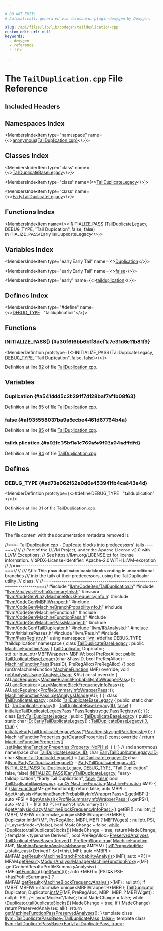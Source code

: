 ```yaml
---

# DO NOT EDIT!
# Automatically generated via docusaurus-plugin-doxygen by Doxygen.

slug: /api/files/lib/lib/codegen/tailduplication-cpp
custom_edit_url: null
keywords:
  - doxygen
  - reference
  - file

---
```





# The `TailDuplication.cpp` File Reference

<DoxygenPage pluginConfig={pluginConfig}>



## Included Headers

<IncludesList>
<IncludesListItem
  filePath="llvm/CodeGen/TailDuplication.h"
  permalink="/docs/api/files/include/include/llvm/include/llvm/codegen/tailduplication-h"
  isLocal="true" />
<IncludesListItem
  filePath="llvm/Analysis/ProfileSummaryInfo.h"
  permalink="/docs/api/files/include/include/llvm/include/llvm/analysis/profilesummaryinfo-h"
  isLocal="true" />
<IncludesListItem
  filePath="llvm/CodeGen/LazyMachineBlockFrequencyInfo.h"
  permalink="/docs/api/files/include/include/llvm/include/llvm/codegen/lazymachineblockfrequencyinfo-h"
  isLocal="true" />
<IncludesListItem
  filePath="llvm/CodeGen/MBFIWrapper.h"
  permalink="/docs/api/files/include/include/llvm/include/llvm/codegen/mbfiwrapper-h"
  isLocal="true" />
<IncludesListItem
  filePath="llvm/CodeGen/MachineBranchProbabilityInfo.h"
  permalink="/docs/api/files/include/include/llvm/include/llvm/codegen/machinebranchprobabilityinfo-h"
  isLocal="true" />
<IncludesListItem
  filePath="llvm/CodeGen/MachineFunction.h"
  permalink="/docs/api/files/include/include/llvm/include/llvm/codegen/machinefunction-h"
  isLocal="true" />
<IncludesListItem
  filePath="llvm/CodeGen/MachineFunctionPass.h"
  permalink="/docs/api/files/include/include/llvm/include/llvm/codegen/machinefunctionpass-h"
  isLocal="true" />
<IncludesListItem
  filePath="llvm/CodeGen/MachinePassManager.h"
  permalink="/docs/api/files/include/include/llvm/include/llvm/codegen/machinepassmanager-h"
  isLocal="true" />
<IncludesListItem
  filePath="llvm/CodeGen/TailDuplicator.h"
  permalink="/docs/api/files/include/include/llvm/include/llvm/codegen/tailduplicator-h"
  isLocal="true" />
<IncludesListItem
  filePath="llvm/IR/Analysis.h"
  permalink="/docs/api/files/include/include/llvm/include/llvm/ir/analysis-h"
  isLocal="true" />
<IncludesListItem
  filePath="llvm/InitializePasses.h"
  permalink="/docs/api/files/include/include/llvm/initializepasses-h"
  isLocal="true" />
<IncludesListItem
  filePath="llvm/Pass.h"
  permalink="/docs/api/files/include/include/llvm/pass-h"
  isLocal="true" />
<IncludesListItem
  filePath="llvm/PassRegistry.h"
  permalink="/docs/api/files/include/include/llvm/passregistry-h"
  isLocal="true" />
</IncludesList>

## Namespaces Index

<MembersIndex>

<MembersIndexItem
  type="namespace"
  name={<><a href="/docs/api/namespaces/anonymous-tailduplication-cpp-">anonymous&#123;TailDuplication.cpp&#125;</a></>}>
</MembersIndexItem>

</MembersIndex>

## Classes Index

<MembersIndex>

<MembersIndexItem
  type="class"
  name={<><a href="/docs/api/classes/anonymous-namespace-tailduplication-cpp-/tailduplicatebaselegacy">TailDuplicateBaseLegacy</a></>}>
</MembersIndexItem>

<MembersIndexItem
  type="class"
  name={<><a href="/docs/api/classes/anonymous-namespace-tailduplication-cpp-/tailduplicatelegacy">TailDuplicateLegacy</a></>}>
</MembersIndexItem>

<MembersIndexItem
  type="class"
  name={<><a href="/docs/api/classes/anonymous-namespace-tailduplication-cpp-/earlytailduplicatelegacy">EarlyTailDuplicateLegacy</a></>}>
</MembersIndexItem>

</MembersIndex>

## Functions Index

<MembersIndex>

<MembersIndexItem
  name={<><a href="#a30f616bb6b1f8def1a7e31d6e11b81f9">INITIALIZE&#95;PASS</a> (TailDuplicateLegacy, DEBUG&#95;TYPE, &quot;Tail Duplication&quot;, false, false) INITIALIZE&#95;PASS(EarlyTailDuplicateLegacy</>}>
</MembersIndexItem>

</MembersIndex>

## Variables Index

<MembersIndex>

<MembersIndexItem
  type="early Early Tail"
  name={<><a href="#a5414dd5c2b291f74f28baf7af1b08f63">Duplication</a></>}>
</MembersIndexItem>

<MembersIndexItem
  type="early Early Tail"
  name={<><a href="#af935558037ba9a5ecbe4461d67764b4a">false</a></>}>
</MembersIndexItem>

<MembersIndexItem
  type="early"
  name={<><a href="#a92fc35bf1e1c769afe9f92a94adffdfd">tailduplication</a></>}>
</MembersIndexItem>

</MembersIndex>

## Defines Index

<MembersIndex>

<MembersIndexItem
  type="#define"
  name={<><a href="#ad78e062f62e0d6e453941fb4ca843e4d">DEBUG&#95;TYPE</a>&nbsp;&nbsp;&nbsp;&quot;tailduplication&quot;</>}>
</MembersIndexItem>

</MembersIndex>


<SectionDefinition>

## Functions

### INITIALIZE&#95;PASS() {#a30f616bb6b1f8def1a7e31d6e11b81f9}

<MemberDefinition
  prototype={<>INITIALIZE&#95;PASS (TailDuplicateLegacy, <a href="/docs/api/files/include/include/llvm/include/llvm/adt/genericcycleimpl-h/#ad78e062f62e0d6e453941fb4ca843e4d">DEBUG&#95;TYPE</a>, &quot;Tail Duplication&quot;, false, false)</>}>

Definition at line <a href="#l00082">82</a> of file <a href="/docs/api/files/lib/lib/codegen/tailduplication-cpp">TailDuplication.cpp</a>.
</MemberDefinition>

</SectionDefinition>

<SectionDefinition>

## Variables

### Duplication {#a5414dd5c2b291f74f28baf7af1b08f63}

<MemberDefinition
  prototype="early Early Tail Duplication">

Definition at line <a href="#l00085">85</a> of file <a href="/docs/api/files/lib/lib/codegen/tailduplication-cpp">TailDuplication.cpp</a>.
</MemberDefinition>

### false {#af935558037ba9a5ecbe4461d67764b4a}

<MemberDefinition
  prototype="early Early Tail false">

Definition at line <a href="#l00085">85</a> of file <a href="/docs/api/files/lib/lib/codegen/tailduplication-cpp">TailDuplication.cpp</a>.
</MemberDefinition>

### tailduplication {#a92fc35bf1e1c769afe9f92a94adffdfd}

<MemberDefinition
  prototype="early tailduplication">

Definition at line <a href="#l00084">84</a> of file <a href="/docs/api/files/lib/lib/codegen/tailduplication-cpp">TailDuplication.cpp</a>.
</MemberDefinition>

</SectionDefinition>

<SectionDefinition>

## Defines

### DEBUG&#95;TYPE {#ad78e062f62e0d6e453941fb4ca843e4d}

<MemberDefinition
  prototype={<>#define DEBUG&#95;TYPE&nbsp;&nbsp;&nbsp;&quot;tailduplication&quot;</>}>

Definition at line <a href="#l00031">31</a> of file <a href="/docs/api/files/lib/lib/codegen/tailduplication-cpp">TailDuplication.cpp</a>.
</MemberDefinition>

</SectionDefinition>

## File Listing

The file content with the documentation metadata removed is:

<ProgramListing>

<Link id="l00001" /><CodeLine lineNumber="1"><span class="doxyHighlightComment">//===- TailDuplication.cpp - Duplicate blocks into predecessors&#39; tails ----===//</span></CodeLine>
<Link id="l00002" /><CodeLine lineNumber="2"><span class="doxyHighlightComment">//</span></CodeLine>
<Link id="l00003" /><CodeLine lineNumber="3"><span class="doxyHighlightComment">// Part of the LLVM Project, under the Apache License v2.0 with LLVM Exceptions.</span></CodeLine>
<Link id="l00004" /><CodeLine lineNumber="4"><span class="doxyHighlightComment">// See https://llvm.org/LICENSE.txt for license information.</span></CodeLine>
<Link id="l00005" /><CodeLine lineNumber="5"><span class="doxyHighlightComment">// SPDX-License-Identifier: Apache-2.0 WITH LLVM-exception</span></CodeLine>
<Link id="l00006" /><CodeLine lineNumber="6"><span class="doxyHighlightComment">//</span></CodeLine>
<Link id="l00007" /><CodeLine lineNumber="7"><span class="doxyHighlightComment">//===----------------------------------------------------------------------===//</span></CodeLine>
<Link id="l00008" /><CodeLine lineNumber="8"><span class="doxyHighlightComment">//</span></CodeLine>
<Link id="l00009" /><CodeLine lineNumber="9"><span class="doxyHighlightComment">/// \\file This pass duplicates basic blocks ending in unconditional branches</span></CodeLine>
<Link id="l00010" /><CodeLine lineNumber="10"><span class="doxyHighlightComment">/// into the tails of their predecessors, using the TailDuplicator utility</span></CodeLine>
<Link id="l00011" /><CodeLine lineNumber="11"><span class="doxyHighlightComment">/// class.</span></CodeLine>
<Link id="l00012" /><CodeLine lineNumber="12"><span class="doxyHighlightComment">//</span></CodeLine>
<Link id="l00013" /><CodeLine lineNumber="13"><span class="doxyHighlightComment">//===----------------------------------------------------------------------===//</span></CodeLine>
<Link id="l00014" /><CodeLine lineNumber="14"></CodeLine>
<Link id="l00015" /><CodeLine lineNumber="15"><span class="doxyHighlightPreprocessor">#include &quot;<a href="/docs/api/files/include/include/llvm/include/llvm/codegen/tailduplication-h">llvm/CodeGen/TailDuplication.h</a>&quot;</span></CodeLine>
<Link id="l00016" /><CodeLine lineNumber="16"><span class="doxyHighlightPreprocessor">#include &quot;<a href="/docs/api/files/include/include/llvm/include/llvm/analysis/profilesummaryinfo-h">llvm/Analysis/ProfileSummaryInfo.h</a>&quot;</span></CodeLine>
<Link id="l00017" /><CodeLine lineNumber="17"><span class="doxyHighlightPreprocessor">#include &quot;<a href="/docs/api/files/include/include/llvm/include/llvm/codegen/lazymachineblockfrequencyinfo-h">llvm/CodeGen/LazyMachineBlockFrequencyInfo.h</a>&quot;</span></CodeLine>
<Link id="l00018" /><CodeLine lineNumber="18"><span class="doxyHighlightPreprocessor">#include &quot;<a href="/docs/api/files/include/include/llvm/include/llvm/codegen/mbfiwrapper-h">llvm/CodeGen/MBFIWrapper.h</a>&quot;</span></CodeLine>
<Link id="l00019" /><CodeLine lineNumber="19"><span class="doxyHighlightPreprocessor">#include &quot;<a href="/docs/api/files/include/include/llvm/include/llvm/codegen/machinebranchprobabilityinfo-h">llvm/CodeGen/MachineBranchProbabilityInfo.h</a>&quot;</span></CodeLine>
<Link id="l00020" /><CodeLine lineNumber="20"><span class="doxyHighlightPreprocessor">#include &quot;<a href="/docs/api/files/include/include/llvm/include/llvm/codegen/machinefunction-h">llvm/CodeGen/MachineFunction.h</a>&quot;</span></CodeLine>
<Link id="l00021" /><CodeLine lineNumber="21"><span class="doxyHighlightPreprocessor">#include &quot;<a href="/docs/api/files/include/include/llvm/include/llvm/codegen/machinefunctionpass-h">llvm/CodeGen/MachineFunctionPass.h</a>&quot;</span></CodeLine>
<Link id="l00022" /><CodeLine lineNumber="22"><span class="doxyHighlightPreprocessor">#include &quot;<a href="/docs/api/files/include/include/llvm/include/llvm/codegen/machinepassmanager-h">llvm/CodeGen/MachinePassManager.h</a>&quot;</span></CodeLine>
<Link id="l00023" /><CodeLine lineNumber="23"><span class="doxyHighlightPreprocessor">#include &quot;<a href="/docs/api/files/include/include/llvm/include/llvm/codegen/tailduplicator-h">llvm/CodeGen/TailDuplicator.h</a>&quot;</span></CodeLine>
<Link id="l00024" /><CodeLine lineNumber="24" lineLink="/docs/api/classes/llvm/tailduplicatepassbase/#a0780ac5d6a2962adf46e1c611e6ca6fa"><span class="doxyHighlightPreprocessor">#include &quot;<a href="/docs/api/files/include/include/llvm/include/llvm/ir/analysis-h">llvm/IR/Analysis.h</a>&quot;</span></CodeLine>
<Link id="l00025" /><CodeLine lineNumber="25"><span class="doxyHighlightPreprocessor">#include &quot;<a href="/docs/api/files/include/include/llvm/initializepasses-h">llvm/InitializePasses.h</a>&quot;</span></CodeLine>
<Link id="l00026" /><CodeLine lineNumber="26"><span class="doxyHighlightPreprocessor">#include &quot;<a href="/docs/api/files/include/include/llvm/pass-h">llvm/Pass.h</a>&quot;</span></CodeLine>
<Link id="l00027" /><CodeLine lineNumber="27"><span class="doxyHighlightPreprocessor">#include &quot;<a href="/docs/api/files/include/include/llvm/passregistry-h">llvm/PassRegistry.h</a>&quot;</span></CodeLine>
<Link id="l00028" /><CodeLine lineNumber="28"></CodeLine>
<Link id="l00029" /><CodeLine lineNumber="29"><span class="doxyHighlightKeyword">using namespace </span><span class="doxyHighlight"><a href="/docs/api/namespaces/llvm">llvm</a>;</span></CodeLine>
<Link id="l00030" /><CodeLine lineNumber="30"></CodeLine>
<Link id="l00031" /><CodeLine lineNumber="31" lineLink="#ad78e062f62e0d6e453941fb4ca843e4d"><span class="doxyHighlightPreprocessor">#define DEBUG&#95;TYPE &quot;tailduplication&quot;</span></CodeLine>
<Link id="l00032" /><CodeLine lineNumber="32"></CodeLine>
<Link id="l00033" /><CodeLine lineNumber="33" lineLink="/docs/api/namespaces/anonymous-tailduplication-cpp-"><span class="doxyHighlightKeyword">namespace </span><span class="doxyHighlight">&#123;</span></CodeLine>
<Link id="l00034" /><CodeLine lineNumber="34"></CodeLine>
<Link id="l00035" /><CodeLine lineNumber="35" lineLink="/docs/api/classes/anonymous-namespace-tailduplication-cpp-/tailduplicatebaselegacy"><span class="doxyHighlightKeyword">class </span><span class="doxyHighlight"><a href="/docs/api/classes/anonymous-namespace-tailduplication-cpp-/tailduplicatebaselegacy/#ad92f17a06caeed6ba35bd25a1aec75ff">TailDuplicateBaseLegacy</a> : </span><span class="doxyHighlightKeyword">public</span><span class="doxyHighlight"> <a href="/docs/api/classes/llvm/machinefunctionpass/#a29c81d2386f4a727c6d33413807530c8">MachineFunctionPass</a> &#123;</span></CodeLine>
<Link id="l00036" /><CodeLine lineNumber="36"><span class="doxyHighlight">  <a href="/docs/api/classes/llvm/tailduplicator">TailDuplicator</a> Duplicator;</span></CodeLine>
<Link id="l00037" /><CodeLine lineNumber="37"><span class="doxyHighlight">  std::unique&#95;ptr&lt;MBFIWrapper&gt; MBFIW;</span></CodeLine>
<Link id="l00038" /><CodeLine lineNumber="38"><span class="doxyHighlight">  </span><span class="doxyHighlightKeywordType">bool</span><span class="doxyHighlight"> PreRegAlloc;</span></CodeLine>
<Link id="l00039" /><CodeLine lineNumber="39"><span class="doxyHighlightKeyword">public</span><span class="doxyHighlight">:</span></CodeLine>
<Link id="l00040" /><CodeLine lineNumber="40" lineLink="/docs/api/classes/anonymous-namespace-tailduplication-cpp-/tailduplicatebaselegacy/#ad92f17a06caeed6ba35bd25a1aec75ff"><span class="doxyHighlight">  <a href="/docs/api/classes/anonymous-namespace-tailduplication-cpp-/tailduplicatebaselegacy/#ad92f17a06caeed6ba35bd25a1aec75ff">TailDuplicateBaseLegacy</a>(</span><span class="doxyHighlightKeywordType">char</span><span class="doxyHighlight"> &amp;PassID, </span><span class="doxyHighlightKeywordType">bool</span><span class="doxyHighlight"> PreRegAlloc)</span></CodeLine>
<Link id="l00041" /><CodeLine lineNumber="41"><span class="doxyHighlight">      : <a href="/docs/api/classes/llvm/machinefunctionpass/#a29c81d2386f4a727c6d33413807530c8">MachineFunctionPass</a>(PassID), PreRegAlloc(PreRegAlloc) &#123;&#125;</span></CodeLine>
<Link id="l00042" /><CodeLine lineNumber="42"></CodeLine>
<Link id="l00043" /><CodeLine lineNumber="43"><span class="doxyHighlight">  </span><span class="doxyHighlightKeywordType">bool</span><span class="doxyHighlight"> runOnMachineFunction(<a href="/docs/api/classes/llvm/machinefunction">MachineFunction</a> &amp;MF) </span><span class="doxyHighlightKeyword">override</span><span class="doxyHighlight">;</span></CodeLine>
<Link id="l00044" /><CodeLine lineNumber="44"></CodeLine>
<Link id="l00045" /><CodeLine lineNumber="45" lineLink="/docs/api/classes/anonymous-namespace-tailduplication-cpp-/tailduplicatebaselegacy/#a7c2254f107f71e0200efa186d6b1ee07"><span class="doxyHighlight">  </span><span class="doxyHighlightKeywordType">void</span><span class="doxyHighlight"> <a href="/docs/api/classes/anonymous-namespace-tailduplication-cpp-/tailduplicatebaselegacy/#a7c2254f107f71e0200efa186d6b1ee07">getAnalysisUsage</a>(<a href="/docs/api/classes/llvm/analysisusage">AnalysisUsage</a> &amp;AU)</span><span class="doxyHighlightKeyword"> const override </span><span class="doxyHighlight">&#123;</span></CodeLine>
<Link id="l00046" /><CodeLine lineNumber="46"><span class="doxyHighlight">    AU.<a href="/docs/api/classes/llvm/analysisusage/#ae0adcccca08fb686c9ce00f9397b660c">addRequired</a>&lt;<a href="/docs/api/classes/llvm/machinebranchprobabilityinfowrapperpass">MachineBranchProbabilityInfoWrapperPass</a>&gt;();</span></CodeLine>
<Link id="l00047" /><CodeLine lineNumber="47"><span class="doxyHighlight">    AU.<a href="/docs/api/classes/llvm/analysisusage/#ae0adcccca08fb686c9ce00f9397b660c">addRequired</a>&lt;<a href="/docs/api/classes/llvm/lazymachineblockfrequencyinfopass">LazyMachineBlockFrequencyInfoPass</a>&gt;();</span></CodeLine>
<Link id="l00048" /><CodeLine lineNumber="48"><span class="doxyHighlight">    AU.<a href="/docs/api/classes/llvm/analysisusage/#ae0adcccca08fb686c9ce00f9397b660c">addRequired</a>&lt;<a href="/docs/api/classes/llvm/profilesummaryinfowrapperpass">ProfileSummaryInfoWrapperPass</a>&gt;();</span></CodeLine>
<Link id="l00049" /><CodeLine lineNumber="49"><span class="doxyHighlight">    <a href="/docs/api/classes/llvm/machinefunctionpass/#a864fd57b4304ef933b3281d0ef85a88e">MachineFunctionPass::getAnalysisUsage</a>(AU);</span></CodeLine>
<Link id="l00050" /><CodeLine lineNumber="50"><span class="doxyHighlight">  &#125;</span></CodeLine>
<Link id="l00051" /><CodeLine lineNumber="51"><span class="doxyHighlight">&#125;;</span></CodeLine>
<Link id="l00052" /><CodeLine lineNumber="52"></CodeLine>
<Link id="l00053" /><CodeLine lineNumber="53" lineLink="/docs/api/classes/anonymous-namespace-tailduplication-cpp-/tailduplicatelegacy"><span class="doxyHighlightKeyword">class </span><span class="doxyHighlight"><a href="/docs/api/classes/anonymous-namespace-tailduplication-cpp-/tailduplicatelegacy/#a934a50ae973ad1b9e394a7b85e5fdf76">TailDuplicateLegacy</a> : </span><span class="doxyHighlightKeyword">public</span><span class="doxyHighlight"> <a href="/docs/api/classes/anonymous-namespace-tailduplication-cpp-/tailduplicatebaselegacy/#ad92f17a06caeed6ba35bd25a1aec75ff">TailDuplicateBaseLegacy</a> &#123;</span></CodeLine>
<Link id="l00054" /><CodeLine lineNumber="54"><span class="doxyHighlightKeyword">public</span><span class="doxyHighlight">:</span></CodeLine>
<Link id="l00055" /><CodeLine lineNumber="55" lineLink="/docs/api/classes/anonymous-namespace-tailduplication-cpp-/tailduplicatelegacy/#acb53c6f3d9e547c002dd3dbab8b6a232"><span class="doxyHighlight">  </span><span class="doxyHighlightKeyword">static</span><span class="doxyHighlight"> </span><span class="doxyHighlightKeywordType">char</span><span class="doxyHighlight"> <a href="/docs/api/classes/anonymous-namespace-tailduplication-cpp-/tailduplicatelegacy/#acb53c6f3d9e547c002dd3dbab8b6a232">ID</a>;</span></CodeLine>
<Link id="l00056" /><CodeLine lineNumber="56" lineLink="/docs/api/classes/anonymous-namespace-tailduplication-cpp-/tailduplicatelegacy/#a934a50ae973ad1b9e394a7b85e5fdf76"><span class="doxyHighlight">  <a href="/docs/api/classes/anonymous-namespace-tailduplication-cpp-/tailduplicatelegacy/#a934a50ae973ad1b9e394a7b85e5fdf76">TailDuplicateLegacy</a>() : <a href="/docs/api/classes/anonymous-namespace-tailduplication-cpp-/tailduplicatebaselegacy/#ad92f17a06caeed6ba35bd25a1aec75ff">TailDuplicateBaseLegacy</a>(<a href="/docs/api/classes/anonymous-namespace-tailduplication-cpp-/tailduplicatelegacy/#acb53c6f3d9e547c002dd3dbab8b6a232">ID</a>, <a href="/docs/api/namespaces/false">false</a>) &#123;</span></CodeLine>
<Link id="l00057" /><CodeLine lineNumber="57"><span class="doxyHighlight">    <a href="/docs/api/namespaces/llvm/#a51b80c64b2e93633de46145a87b7d815">initializeTailDuplicateLegacyPass</a>(&#42;<a href="/docs/api/classes/llvm/passregistry/#a05a729900b76c89e808c6c3094921b2f">PassRegistry::getPassRegistry</a>());</span></CodeLine>
<Link id="l00058" /><CodeLine lineNumber="58"><span class="doxyHighlight">  &#125;</span></CodeLine>
<Link id="l00059" /><CodeLine lineNumber="59"><span class="doxyHighlight">&#125;;</span></CodeLine>
<Link id="l00060" /><CodeLine lineNumber="60"></CodeLine>
<Link id="l00061" /><CodeLine lineNumber="61" lineLink="/docs/api/classes/anonymous-namespace-tailduplication-cpp-/earlytailduplicatelegacy"><span class="doxyHighlightKeyword">class </span><span class="doxyHighlight"><a href="/docs/api/classes/anonymous-namespace-tailduplication-cpp-/earlytailduplicatelegacy/#a51dd9218edc389d659f792521eb6ac28">EarlyTailDuplicateLegacy</a> : </span><span class="doxyHighlightKeyword">public</span><span class="doxyHighlight"> <a href="/docs/api/classes/anonymous-namespace-tailduplication-cpp-/tailduplicatebaselegacy/#ad92f17a06caeed6ba35bd25a1aec75ff">TailDuplicateBaseLegacy</a> &#123;</span></CodeLine>
<Link id="l00062" /><CodeLine lineNumber="62"><span class="doxyHighlightKeyword">public</span><span class="doxyHighlight">:</span></CodeLine>
<Link id="l00063" /><CodeLine lineNumber="63" lineLink="/docs/api/classes/anonymous-namespace-tailduplication-cpp-/earlytailduplicatelegacy/#ac8f60632c42c2dc2f0c38f8c1fa43c3f"><span class="doxyHighlight">  </span><span class="doxyHighlightKeyword">static</span><span class="doxyHighlight"> </span><span class="doxyHighlightKeywordType">char</span><span class="doxyHighlight"> <a href="/docs/api/classes/anonymous-namespace-tailduplication-cpp-/earlytailduplicatelegacy/#ac8f60632c42c2dc2f0c38f8c1fa43c3f">ID</a>;</span></CodeLine>
<Link id="l00064" /><CodeLine lineNumber="64" lineLink="/docs/api/classes/anonymous-namespace-tailduplication-cpp-/earlytailduplicatelegacy/#a51dd9218edc389d659f792521eb6ac28"><span class="doxyHighlight">  <a href="/docs/api/classes/anonymous-namespace-tailduplication-cpp-/earlytailduplicatelegacy/#a51dd9218edc389d659f792521eb6ac28">EarlyTailDuplicateLegacy</a>() : <a href="/docs/api/classes/anonymous-namespace-tailduplication-cpp-/tailduplicatebaselegacy/#ad92f17a06caeed6ba35bd25a1aec75ff">TailDuplicateBaseLegacy</a>(<a href="/docs/api/classes/anonymous-namespace-tailduplication-cpp-/earlytailduplicatelegacy/#ac8f60632c42c2dc2f0c38f8c1fa43c3f">ID</a>, <a href="/docs/api/files/lib/lib/analysis/basicaliasanalysis-cpp/#af6d5cafbdfc5313e65d990120021a3ec">true</a>) &#123;</span></CodeLine>
<Link id="l00065" /><CodeLine lineNumber="65"><span class="doxyHighlight">    <a href="/docs/api/namespaces/llvm/#aa8b7cf13fd23b667a4589fc31ae2f859">initializeEarlyTailDuplicateLegacyPass</a>(&#42;<a href="/docs/api/classes/llvm/passregistry/#a05a729900b76c89e808c6c3094921b2f">PassRegistry::getPassRegistry</a>());</span></CodeLine>
<Link id="l00066" /><CodeLine lineNumber="66"><span class="doxyHighlight">  &#125;</span></CodeLine>
<Link id="l00067" /><CodeLine lineNumber="67"></CodeLine>
<Link id="l00068" /><CodeLine lineNumber="68" lineLink="/docs/api/classes/anonymous-namespace-tailduplication-cpp-/earlytailduplicatelegacy/#a8fc82cbde6f3e173bb42e9cd396c5835"><span class="doxyHighlight">  <a href="/docs/api/classes/llvm/machinefunctionproperties">MachineFunctionProperties</a> <a href="/docs/api/classes/anonymous-namespace-tailduplication-cpp-/earlytailduplicatelegacy/#a8fc82cbde6f3e173bb42e9cd396c5835">getClearedProperties</a>()</span><span class="doxyHighlightKeyword"> const override </span><span class="doxyHighlight">&#123;</span></CodeLine>
<Link id="l00069" /><CodeLine lineNumber="69"><span class="doxyHighlight">    </span><span class="doxyHighlightKeywordFlow">return</span><span class="doxyHighlight"> <a href="/docs/api/classes/llvm/machinefunctionproperties">MachineFunctionProperties</a>()</span></CodeLine>
<Link id="l00070" /><CodeLine lineNumber="70"><span class="doxyHighlight">      .<a href="/docs/api/classes/llvm/machinefunctionproperties/#aa7780563d7ca260d0ae67d957b56427f">set</a>(<a href="/docs/api/classes/llvm/machinefunctionproperties/#ad85237c6c667e4713efe8921e9c32ac1a76eece0bfd57256980609b66faaef22c">MachineFunctionProperties::Property::NoPHIs</a>);</span></CodeLine>
<Link id="l00071" /><CodeLine lineNumber="71"><span class="doxyHighlight">  &#125;</span></CodeLine>
<Link id="l00072" /><CodeLine lineNumber="72"><span class="doxyHighlight">&#125;;</span></CodeLine>
<Link id="l00073" /><CodeLine lineNumber="73"></CodeLine>
<Link id="l00074" /><CodeLine lineNumber="74"><span class="doxyHighlight">&#125; </span><span class="doxyHighlightComment">// end anonymous namespace</span></CodeLine>
<Link id="l00075" /><CodeLine lineNumber="75"></CodeLine>
<Link id="l00076" /><CodeLine lineNumber="76"><span class="doxyHighlightKeywordType">char</span><span class="doxyHighlight"> <a href="/docs/api/classes/anonymous-namespace-tailduplication-cpp-/tailduplicatelegacy/#acb53c6f3d9e547c002dd3dbab8b6a232">TailDuplicateLegacy::ID</a>;</span></CodeLine>
<Link id="l00077" /><CodeLine lineNumber="77"><span class="doxyHighlightKeywordType">char</span><span class="doxyHighlight"> <a href="/docs/api/classes/anonymous-namespace-tailduplication-cpp-/earlytailduplicatelegacy/#ac8f60632c42c2dc2f0c38f8c1fa43c3f">EarlyTailDuplicateLegacy::ID</a>;</span></CodeLine>
<Link id="l00078" /><CodeLine lineNumber="78"></CodeLine>
<Link id="l00079" /><CodeLine lineNumber="79" lineLink="/docs/api/namespaces/llvm/#a35f37733d6182da960aeaa10f5df2e16"><span class="doxyHighlightKeywordType">char</span><span class="doxyHighlight"> &amp;<a href="/docs/api/namespaces/llvm/#a35f37733d6182da960aeaa10f5df2e16">llvm::TailDuplicateLegacyID</a> = <a href="/docs/api/classes/anonymous-namespace-tailduplication-cpp-/tailduplicatelegacy/#acb53c6f3d9e547c002dd3dbab8b6a232">TailDuplicateLegacy::ID</a>;</span></CodeLine>
<Link id="l00080" /><CodeLine lineNumber="80" lineLink="/docs/api/namespaces/llvm/#ab82e9cd8759ab1db940ed0389c68d920"><span class="doxyHighlightKeywordType">char</span><span class="doxyHighlight"> &amp;<a href="/docs/api/namespaces/llvm/#ab82e9cd8759ab1db940ed0389c68d920">llvm::EarlyTailDuplicateLegacyID</a> = <a href="/docs/api/classes/anonymous-namespace-tailduplication-cpp-/earlytailduplicatelegacy/#ac8f60632c42c2dc2f0c38f8c1fa43c3f">EarlyTailDuplicateLegacy::ID</a>;</span></CodeLine>
<Link id="l00081" /><CodeLine lineNumber="81"></CodeLine>
<Link id="l00082" /><CodeLine lineNumber="82" lineLink="#a30f616bb6b1f8def1a7e31d6e11b81f9"><span class="doxyHighlight"><a href="/docs/api/files/include/include/llvm/passsupport-h/#af807c9595d50b45c0008924c4679c85c">INITIALIZE&#95;PASS</a>(<a href="/docs/api/classes/anonymous-namespace-tailduplication-cpp-/tailduplicatelegacy/#a934a50ae973ad1b9e394a7b85e5fdf76">TailDuplicateLegacy</a>, <a href="/docs/api/files/include/include/llvm/include/llvm/adt/genericcycleimpl-h/#ad78e062f62e0d6e453941fb4ca843e4d">DEBUG&#95;TYPE</a>, </span><span class="doxyHighlightStringLiteral">&quot;Tail Duplication&quot;</span><span class="doxyHighlight">, </span><span class="doxyHighlightKeyword">false</span><span class="doxyHighlight">,</span></CodeLine>
<Link id="l00083" /><CodeLine lineNumber="83"><span class="doxyHighlight">                </span><span class="doxyHighlightKeyword">false</span><span class="doxyHighlight">)</span></CodeLine>
<Link id="l00084" /><CodeLine lineNumber="84" lineLink="#a92fc35bf1e1c769afe9f92a94adffdfd"><span class="doxyHighlight"><a href="/docs/api/namespaces/initialize-pass">INITIALIZE&#95;PASS</a>(<a href="/docs/api/classes/anonymous-namespace-tailduplication-cpp-/earlytailduplicatelegacy/#a51dd9218edc389d659f792521eb6ac28">EarlyTailDuplicateLegacy</a>, </span><span class="doxyHighlightStringLiteral">&quot;early-tailduplication&quot;</span><span class="doxyHighlight">,</span></CodeLine>
<Link id="l00085" /><CodeLine lineNumber="85" lineLink="#a5414dd5c2b291f74f28baf7af1b08f63"><span class="doxyHighlight">                </span><span class="doxyHighlightStringLiteral">&quot;Early Tail Duplication&quot;</span><span class="doxyHighlight">, <a href="/docs/api/namespaces/false">false</a>, <a href="/docs/api/namespaces/false">false</a>)</span></CodeLine>
<Link id="l00086" /><CodeLine lineNumber="86"></CodeLine>
<Link id="l00087" /><CodeLine lineNumber="87" lineLink="/docs/api/classes/anonymous-namespace-tailduplication-cpp-/tailduplicatebaselegacy/#a78a8906bfe5ee3db7d500fa09d238b8b"><span class="doxyHighlightKeywordType">bool</span><span class="doxyHighlight"> <a href="/docs/api/classes/anonymous-namespace-tailduplication-cpp-/tailduplicatebaselegacy/#ad92f17a06caeed6ba35bd25a1aec75ff">TailDuplicateBaseLegacy</a>::<a href="/docs/api/classes/anonymous-namespace-tailduplication-cpp-/tailduplicatebaselegacy/#a78a8906bfe5ee3db7d500fa09d238b8b">runOnMachineFunction</a>(<a href="/docs/api/classes/llvm/machinefunction">MachineFunction</a> &amp;MF) &#123;</span></CodeLine>
<Link id="l00088" /><CodeLine lineNumber="88"><span class="doxyHighlight">  </span><span class="doxyHighlightKeywordFlow">if</span><span class="doxyHighlight"> (<a href="/docs/api/classes/llvm/functionpass/#af9f5f511d75e16f09a5520cb9444cfa8">skipFunction</a>(MF.getFunction()))</span></CodeLine>
<Link id="l00089" /><CodeLine lineNumber="89"><span class="doxyHighlight">    </span><span class="doxyHighlightKeywordFlow">return</span><span class="doxyHighlight"> </span><span class="doxyHighlightKeyword">false</span><span class="doxyHighlight">;</span></CodeLine>
<Link id="l00090" /><CodeLine lineNumber="90"></CodeLine>
<Link id="l00091" /><CodeLine lineNumber="91"><span class="doxyHighlight">  </span><span class="doxyHighlightKeyword">auto</span><span class="doxyHighlight"> MBPI = &amp;<a href="/docs/api/classes/llvm/pass/#a4863e5e463fb79955269fbf7fbf52b80">getAnalysis&lt;MachineBranchProbabilityInfoWrapperPass&gt;</a>().getMBPI();</span></CodeLine>
<Link id="l00092" /><CodeLine lineNumber="92"><span class="doxyHighlight">  </span><span class="doxyHighlightKeyword">auto</span><span class="doxyHighlight"> &#42;PSI = &amp;<a href="/docs/api/classes/llvm/pass/#a4863e5e463fb79955269fbf7fbf52b80">getAnalysis&lt;ProfileSummaryInfoWrapperPass&gt;</a>().getPSI();</span></CodeLine>
<Link id="l00093" /><CodeLine lineNumber="93"><span class="doxyHighlight">  </span><span class="doxyHighlightKeyword">auto</span><span class="doxyHighlight"> &#42;MBFI = (PSI &amp;&amp; PSI-&gt;hasProfileSummary()) ?</span></CodeLine>
<Link id="l00094" /><CodeLine lineNumber="94"><span class="doxyHighlight">               &amp;<a href="/docs/api/classes/llvm/pass/#a4863e5e463fb79955269fbf7fbf52b80">getAnalysis&lt;LazyMachineBlockFrequencyInfoPass&gt;</a>().getBFI() :</span></CodeLine>
<Link id="l00095" /><CodeLine lineNumber="95"><span class="doxyHighlight">               </span><span class="doxyHighlightKeyword">nullptr</span><span class="doxyHighlight">;</span></CodeLine>
<Link id="l00096" /><CodeLine lineNumber="96"><span class="doxyHighlight">  <a href="/docs/api/files/lib/lib/passes/passbuilderbindings-cpp/#acdfbcf188e2d4a80837e89de2ccdffab">if</a> (MBFI)</span></CodeLine>
<Link id="l00097" /><CodeLine lineNumber="97"><span class="doxyHighlight">    MBFIW = std::make&#95;unique&lt;MBFIWrapper&gt;(&#42;MBFI);</span></CodeLine>
<Link id="l00098" /><CodeLine lineNumber="98"><span class="doxyHighlight">  Duplicator.initMF(MF, PreRegAlloc, MBPI, MBFI ? MBFIW.get() : </span><span class="doxyHighlightKeyword">nullptr</span><span class="doxyHighlight">, PSI,</span></CodeLine>
<Link id="l00099" /><CodeLine lineNumber="99"><span class="doxyHighlight">                    </span><span class="doxyHighlightComment">/&#42;LayoutMode=&#42;/</span><span class="doxyHighlightKeyword">false</span><span class="doxyHighlight">);</span></CodeLine>
<Link id="l00100" /><CodeLine lineNumber="100"></CodeLine>
<Link id="l00101" /><CodeLine lineNumber="101"><span class="doxyHighlight">  </span><span class="doxyHighlightKeywordType">bool</span><span class="doxyHighlight"> MadeChange = </span><span class="doxyHighlightKeyword">false</span><span class="doxyHighlight">;</span></CodeLine>
<Link id="l00102" /><CodeLine lineNumber="102"><span class="doxyHighlight">  <a href="/docs/api/files/lib/lib/target/lib/target/nvptx/nvvmreflect-cpp/#a503c0214540e80733c0a0c53c067e6ee">while</a> (Duplicator.tailDuplicateBlocks())</span></CodeLine>
<Link id="l00103" /><CodeLine lineNumber="103"><span class="doxyHighlight">    MadeChange = </span><span class="doxyHighlightKeyword">true</span><span class="doxyHighlight">;</span></CodeLine>
<Link id="l00104" /><CodeLine lineNumber="104"></CodeLine>
<Link id="l00105" /><CodeLine lineNumber="105"><span class="doxyHighlight">  </span><span class="doxyHighlightKeywordFlow">return</span><span class="doxyHighlight"> MadeChange;</span></CodeLine>
<Link id="l00106" /><CodeLine lineNumber="106"><span class="doxyHighlight">&#125;</span></CodeLine>
<Link id="l00107" /><CodeLine lineNumber="107"></CodeLine>
<Link id="l00108" /><CodeLine lineNumber="108"><span class="doxyHighlightKeyword">template</span><span class="doxyHighlight"> &lt;</span><span class="doxyHighlightKeyword">typename</span><span class="doxyHighlight"> DerivedT, </span><span class="doxyHighlightKeywordType">bool</span><span class="doxyHighlight"> PreRegAlloc&gt;</span></CodeLine>
<Link id="l00109" /><CodeLine lineNumber="109" lineLink="/docs/api/classes/llvm/tailduplicatepassbase/#a0780ac5d6a2962adf46e1c611e6ca6fa"><span class="doxyHighlight"><a href="/docs/api/classes/llvm/preservedanalyses">PreservedAnalyses</a> <a href="/docs/api/classes/llvm/tailduplicatepassbase/#a0780ac5d6a2962adf46e1c611e6ca6fa">TailDuplicatePassBase&lt;DerivedT, PreRegAlloc&gt;::run</a>(</span></CodeLine>
<Link id="l00110" /><CodeLine lineNumber="110"><span class="doxyHighlight">    <a href="/docs/api/classes/llvm/machinefunction">MachineFunction</a> &amp;MF, <a href="/docs/api/namespaces/llvm/#a064825a8817522ca733ac413a7122d36">MachineFunctionAnalysisManager</a> &amp;MFAM) &#123;</span></CodeLine>
<Link id="l00111" /><CodeLine lineNumber="111"><span class="doxyHighlight">  <a href="/docs/api/classes/llvm/mfpropsmodifier">MFPropsModifier</a> <a href="/docs/api/files/lib/lib/target/lib/target/hexagon/lib/target/hexagon/mctargetdesc/hexagonmccodeemitter-cpp/#ae4dfd7b0d66121016d6466d2ff10e8ba">&#95;</a>(</span><span class="doxyHighlightKeyword">static&#95;cast&lt;</span><span class="doxyHighlight">DerivedT &amp;</span><span class="doxyHighlightKeyword">&gt;</span><span class="doxyHighlight">(&#42;</span><span class="doxyHighlightKeyword">this</span><span class="doxyHighlight">), MF);</span></CodeLine>
<Link id="l00112" /><CodeLine lineNumber="112"></CodeLine>
<Link id="l00113" /><CodeLine lineNumber="113"><span class="doxyHighlight">  </span><span class="doxyHighlightKeyword">auto</span><span class="doxyHighlight"> &#42;MBPI = &amp;MFAM.<a href="/docs/api/classes/llvm/analysismanager/#aaab1fad63e4f3b8679469720a873fedd">getResult</a>&lt;<a href="/docs/api/classes/llvm/machinebranchprobabilityanalysis">MachineBranchProbabilityAnalysis</a>&gt;(MF);</span></CodeLine>
<Link id="l00114" /><CodeLine lineNumber="114"><span class="doxyHighlight">  </span><span class="doxyHighlightKeyword">auto</span><span class="doxyHighlight"> &#42;PSI = MFAM.<a href="/docs/api/classes/llvm/analysismanager/#aaab1fad63e4f3b8679469720a873fedd">getResult</a>&lt;<a href="/docs/api/namespaces/llvm/#a114f083b1ffd19de3658fd6f1ddea52d">ModuleAnalysisManagerMachineFunctionProxy</a>&gt;(MF)</span></CodeLine>
<Link id="l00115" /><CodeLine lineNumber="115"><span class="doxyHighlight">                  .getCachedResult&lt;ProfileSummaryAnalysis&gt;(</span></CodeLine>
<Link id="l00116" /><CodeLine lineNumber="116"><span class="doxyHighlight">                      &#42;MF.<a href="/docs/api/classes/llvm/machinefunction/#a977ddce262de45c645be23d951066351">getFunction</a>().<a href="/docs/api/classes/llvm/globalvalue/#a739b30c811f1eece61b05320ddf44e5b">getParent</a>());</span></CodeLine>
<Link id="l00117" /><CodeLine lineNumber="117"><span class="doxyHighlight">  </span><span class="doxyHighlightKeyword">auto</span><span class="doxyHighlight"> &#42;MBFI = (PSI &amp;&amp; PSI-&gt;hasProfileSummary()</span></CodeLine>
<Link id="l00118" /><CodeLine lineNumber="118"><span class="doxyHighlight">                    ? &amp;MFAM.<a href="/docs/api/classes/llvm/analysismanager/#aaab1fad63e4f3b8679469720a873fedd">getResult</a>&lt;<a href="/docs/api/classes/llvm/machineblockfrequencyanalysis">MachineBlockFrequencyAnalysis</a>&gt;(MF)</span></CodeLine>
<Link id="l00119" /><CodeLine lineNumber="119"><span class="doxyHighlight">                    : </span><span class="doxyHighlightKeyword">nullptr</span><span class="doxyHighlight">);</span></CodeLine>
<Link id="l00120" /><CodeLine lineNumber="120"><span class="doxyHighlight">  </span><span class="doxyHighlightKeywordFlow">if</span><span class="doxyHighlight"> (MBFI)</span></CodeLine>
<Link id="l00121" /><CodeLine lineNumber="121"><span class="doxyHighlight">    MBFIW = std::make&#95;unique&lt;MBFIWrapper&gt;(&#42;MBFI);</span></CodeLine>
<Link id="l00122" /><CodeLine lineNumber="122"></CodeLine>
<Link id="l00123" /><CodeLine lineNumber="123"><span class="doxyHighlight">  <a href="/docs/api/classes/llvm/tailduplicator">TailDuplicator</a> Duplicator;</span></CodeLine>
<Link id="l00124" /><CodeLine lineNumber="124"><span class="doxyHighlight">  Duplicator.<a href="/docs/api/classes/llvm/tailduplicator/#a1974019840857f5ae10aa6b4edc5317d">initMF</a>(MF, PreRegAlloc, MBPI, MBFI ? MBFIW.get() : </span><span class="doxyHighlightKeyword">nullptr</span><span class="doxyHighlight">, PSI,</span></CodeLine>
<Link id="l00125" /><CodeLine lineNumber="125"><span class="doxyHighlight">                    </span><span class="doxyHighlightComment">/&#42;LayoutMode=&#42;/</span><span class="doxyHighlightKeyword">false</span><span class="doxyHighlight">);</span></CodeLine>
<Link id="l00126" /><CodeLine lineNumber="126"><span class="doxyHighlight">  </span><span class="doxyHighlightKeywordType">bool</span><span class="doxyHighlight"> MadeChange = </span><span class="doxyHighlightKeyword">false</span><span class="doxyHighlight">;</span></CodeLine>
<Link id="l00127" /><CodeLine lineNumber="127"><span class="doxyHighlight">  </span><span class="doxyHighlightKeywordFlow">while</span><span class="doxyHighlight"> (Duplicator.<a href="/docs/api/classes/llvm/tailduplicator/#a1b957210a6d62c3fe19410e746fc6ab4">tailDuplicateBlocks</a>())</span></CodeLine>
<Link id="l00128" /><CodeLine lineNumber="128"><span class="doxyHighlight">    MadeChange = </span><span class="doxyHighlightKeyword">true</span><span class="doxyHighlight">;</span></CodeLine>
<Link id="l00129" /><CodeLine lineNumber="129"></CodeLine>
<Link id="l00130" /><CodeLine lineNumber="130"><span class="doxyHighlight">  </span><span class="doxyHighlightKeywordFlow">if</span><span class="doxyHighlight"> (!MadeChange)</span></CodeLine>
<Link id="l00131" /><CodeLine lineNumber="131"><span class="doxyHighlight">    </span><span class="doxyHighlightKeywordFlow">return</span><span class="doxyHighlight"> <a href="/docs/api/classes/llvm/preservedanalyses/#a1258a1ff55557c27684010ebd7283712">PreservedAnalyses::all</a>();</span></CodeLine>
<Link id="l00132" /><CodeLine lineNumber="132"><span class="doxyHighlight">  </span><span class="doxyHighlightKeywordFlow">return</span><span class="doxyHighlight"> <a href="/docs/api/namespaces/llvm/#a596ca6eb2e24883789eb3b1596974d83">getMachineFunctionPassPreservedAnalyses</a>();</span></CodeLine>
<Link id="l00133" /><CodeLine lineNumber="133"><span class="doxyHighlight">&#125;</span></CodeLine>
<Link id="l00134" /><CodeLine lineNumber="134"></CodeLine>
<Link id="l00135" /><CodeLine lineNumber="135"><span class="doxyHighlightKeyword">template</span><span class="doxyHighlight"> </span><span class="doxyHighlightKeyword">class </span><span class="doxyHighlight"><a href="/docs/api/classes/llvm/tailduplicatepassbase">llvm::TailDuplicatePassBase&lt;TailDuplicatePass, false&gt;</a>;</span></CodeLine>
<Link id="l00136" /><CodeLine lineNumber="136"><span class="doxyHighlightKeyword">template</span><span class="doxyHighlight"> </span><span class="doxyHighlightKeyword">class </span><span class="doxyHighlight"><a href="/docs/api/classes/llvm/tailduplicatepassbase">llvm::TailDuplicatePassBase&lt;EarlyTailDuplicatePass, true&gt;</a>;</span></CodeLine>

</ProgramListing>


</DoxygenPage>
